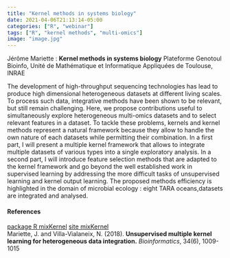 ```yaml
---
title: "Kernel methods in systems biology"
date: 2021-04-06T21:13:14-05:00
categories: ["R", "webinar"]
tags: ["R", "kernel methods", "multi-omics"]
image: "image.jpg"
---
```


Jérôme Mariette : **Kernel methods in systems biology** Plateforme Genotoul Bioinfo, Unité de Mathématique et Informatique Appliquées de Toulouse, INRAE

The development of high-throughput sequencing technologies has lead to produce high dimensional heterogeneous datasets at different living scales. To process such data, integrative methods have been shown to be relevant, but still remain challenging. Here, we propose contributions useful to simultaneously explore heterogeneous multi-omics datasets and to select relevant features in a dataset. To tackle these problems, kernels and kernel methods represent a natural framework because they allow to handle the own nature of each datasets while permitting their combination. In a first part, I will present a multiple kernel framework that allows to integrate multiple datasets of various types into a single exploratory analysis. In a second part, I will introduce feature selection methods that are adapted to the kernel framework and go beyond the well established work in supervised learning by addressing the more difficult tasks of unsupervised learning and kernel output learning. The proposed methods efficiency is highlighted in the domain of microbial ecology : eight TARA oceans,datasets are integrated and analysed.

#### References

[package R mixKernel](https://cran.r-project.org/package=mixKernel) [site mixKernel](http://mixkernel.clementine.wf/)\
Mariette, J. and Villa-Vialaneix, N. (2018). **Unsupervised multiple kernel learning for heterogeneous data integration.** *Bioinformatics*, 34(6), 1009-1015
